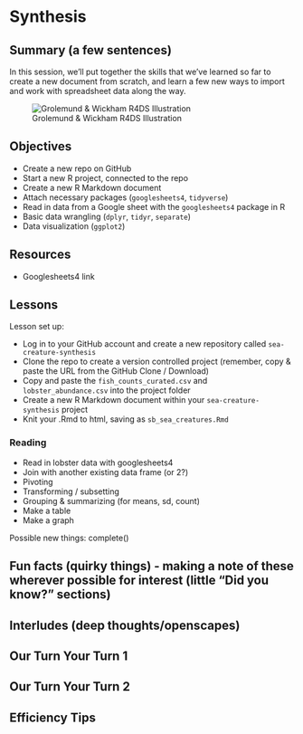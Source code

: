 # Synthesis

## Summary (a few sentences)

In this session, we'll put together the skills that we've learned so far to create a new document from scratch, and learn a few new ways to import and work with spreadsheet data along the way. 

![Grolemund & Wickham R4DS Illustration](img/r4ds_data-science.png)

## Objectives

- Create a new repo on GitHub
- Start a new R project, connected to the repo 
- Create a new R Markdown document 
- Attach necessary packages (`googlesheets4`, `tidyverse`)
- Read in data from a Google sheet with the `googlesheets4` package in R
- Basic data wrangling (`dplyr`, `tidyr`, `separate`)
- Data visualization (`ggplot2`)

## Resources

- Googlesheets4 link

## Lessons

Lesson set up: 

- Log in to your GitHub account and create a new repository called `sea-creature-synthesis`
- Clone the repo to create a version controlled project (remember, copy & paste the URL from the GitHub Clone / Download)
- Copy and paste the `fish_counts_curated.csv` and `lobster_abundance.csv` into the project folder
- Create a new R Markdown document within your `sea-creature-synthesis` project
- Knit your .Rmd to html, saving as `sb_sea_creatures.Rmd`




### Reading 

- Read in lobster data with googlesheets4
- Join with another existing data frame (or 2?)
- Pivoting
- Transforming / subsetting
- Grouping & summarizing (for means, sd, count)
- Make a table 
- Make a graph

Possible new things: 
complete() 

## Fun facts (quirky things) - making a note of these wherever possible for interest (little “Did you know?” sections)
## Interludes (deep thoughts/openscapes)
## Our Turn Your Turn 1
## Our Turn Your Turn 2
## Efficiency Tips

